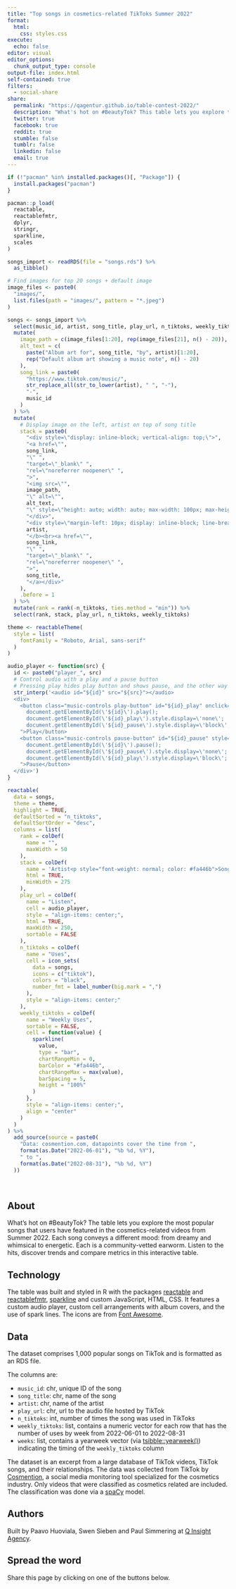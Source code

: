 ```yaml
---
title: "Top songs in cosmetics-related TikToks Summer 2022"
format:
  html:
    css: styles.css
execute:
  echo: false
editor: visual
editor_options: 
  chunk_output_type: console
output-file: index.html
self-contained: true
filters:
  - social-share
share:
  permalink: "https://qagentur.github.io/table-contest-2022/"
  description: "What's hot on #BeautyTok? This table lets you explore the most popular songs that users have featured in the cosmetics-related videos from Summer 2022."
  twitter: true
  facebook: true
  reddit: true
  stumble: false
  tumblr: false
  linkedin: false
  email: true
---
```


```r
if (!"pacman" %in% installed.packages()[, "Package"]) {
  install.packages("pacman")
}

pacman::p_load(
  reactable,
  reactablefmtr,
  dplyr,
  stringr,
  sparkline,
  scales
)
```

```r
songs_import <- readRDS(file = "songs.rds") %>% 
  as_tibble()

# Find images for top 20 songs + default image
image_files <- paste0(
  "images/", 
  list.files(path = "images/", pattern = "*.jpeg")
)
```

```r
songs <- songs_import %>% 
  select(music_id, artist, song_title, play_url, n_tiktoks, weekly_tiktoks) %>% 
  mutate(
    image_path = c(image_files[1:20], rep(image_files[21], n() - 20)),
    alt_text = c(
      paste("Album art for", song_title, "by", artist)[1:20],
      rep("Default album art showing a music note", n() - 20)
    ),
    song_link = paste0(
      "https://www.tiktok.com/music/",
      str_replace_all(str_to_lower(artist), " ", "-"),
      "-",
      music_id
    )
  ) %>%
  mutate(
    # Display image on the left, artist on top of song title
    stack = paste0(
      "<div style=\"display: inline-block; vertical-align: top;\">",
      "<a href=\"", 
      song_link, 
      "\" ",
      "target=\"_blank\" ", 
      "rel=\"noreferrer noopener\" ", 
      ">",
      "<img src=\"",
      image_path,
      "\" alt=\"",
      alt_text,
      "\" style=\"height: auto; width: auto; max-width: 100px; max-height: 100px; \"></img></a>",
      "</div>",
      "<div style=\"margin-left: 10px; display: inline-block; line-break: auto; width: 190px\"><b>",
      artist,
      "</b><br><a href=\"",
      song_link, 
      "\" ",
      "target=\"_blank\" ", 
      "rel=\"noreferrer noopener\" ", 
      ">",
      song_title,
      "</a></div>"
    ),
    .before = 1
  ) %>% 
  mutate(rank = rank(-n_tiktoks, ties.method = "min")) %>% 
  select(rank, stack, play_url, n_tiktoks, weekly_tiktoks)
```

```r
theme <- reactableTheme(
  style = list(
    fontFamily = "Roboto, Arial, sans-serif"
  )
)
```

```r
audio_player <- function(src) {
  id <- paste0("player_", src)
  # Control audio with a play and a pause button
  # Pressing play hides play button and shows pause, and the other way around
  str_interp('<audio id="${id}" src="${src}"></audio>
  <div>
    <button class="music-controls play-button" id="${id}_play" onclick="
      document.getElementById(\'${id}\').play();
      document.getElementById(\'${id}_play\').style.display=\'none\';
      document.getElementById(\'${id}_pause\').style.display=\'block\';
    ">Play</button>
    <button class="music-controls pause-button" id="${id}_pause" style="display:none;" onclick="
      document.getElementById(\'${id}\').pause();
      document.getElementById(\'${id}_pause\').style.display=\'none\';
      document.getElementById(\'${id}_play\').style.display=\'block\';
    ">Pause</button>
  </div>')
}

reactable(
  data = songs,
  theme = theme,
  highlight = TRUE,
  defaultSorted = "n_tiktoks",
  defaultSortOrder = "desc",
  columns = list(
    rank = colDef(
      name = "",
      maxWidth = 50
    ),
    stack = colDef(
      name = 'Artist<p style="font-weight: normal; color: #fa446b">Song</p>',
      html = TRUE,
      minWidth = 275
    ),
    play_url = colDef(
      name = "Listen",
      cell = audio_player,
      style = "align-items: center;",
      html = TRUE,
      maxWidth = 250,
      sortable = FALSE
    ),
    n_tiktoks = colDef(
      name = "Uses",
      cell = icon_sets(
        data = songs,
        icons = c("tiktok"),
        colors = "black",
        number_fmt = label_number(big.mark = ",")
      ),
      style = "align-items: center;"
    ),
    weekly_tiktoks = colDef(
      name = "Weekly Uses",
      sortable = FALSE,
      cell = function(value) {
        sparkline(
          value, 
          type = "bar", 
          chartRangeMin = 0,
          barColor = "#fa446b",
          chartRangeMax = max(value),
          barSpacing = 5,
          height = "100%"
        )
      },
      style = "align-items: center;",
      align = "center"
    )
  )
) %>% 
  add_source(source = paste0(
    "Data: cosmention.com, datapoints cover the time from ",
    format(as.Date("2022-06-01"), "%b %d, %Y"),
    " to ",
    format(as.Date("2022-08-31"), "%b %d, %Y")
  ))
```

<br>

## About

What's hot on #BeautyTok? The table lets you explore the most popular songs that users have featured in the cosmetics-related videos from Summer 2022. Each song conveys a different mood: from dreamy and whimsical to energetic. Each is a community-vetted earworm. Listen to the hits, discover trends and compare metrics in this interactive table.

## Technology

The table was built and styled in R with the packages [reactable](https://glin.github.io/reactable/) and [reactablefmtr](https://kcuilla.github.io/reactablefmtr/), [sparkline](https://github.com/htmlwidgets/sparkline) and custom JavaScript, HTML, CSS. It features a custom audio player, custom cell arrangements with album covers, and the use of spark lines. The icons are from [Font Awesome](https://fontawesome.com).

## Data

The dataset comprises 1,000 popular songs on TikTok and is formatted as an RDS file.

The columns are:

-   `music_id`: chr, unique ID of the song
-   `song_title`: chr, name of the song
-   `artist`: chr, name of the artist
-   `play_url`: chr, url to the audio file hosted by TikTok
-   `n_tiktoks`: int, number of times the song was used in TikToks
-   `weekly_tiktoks`: list, contains a numeric vector for each row that has the number of uses by week from 2022-06-01 to 2022-08-31
-   `weeks`: list, contains a yearweek vector (via [tsibble::yearweek()](https://tsibble.tidyverts.org/reference/year-week.html)) indicating the timing of the `weekly_tiktoks` column

The dataset is an excerpt from a large database of TikTok videos, TikTok songs, and their relationships. The data was collected from TikTok by [Cosmention](https://cosmention.com), a social media monitoring tool specialized for the cosmetics industry. Only videos that were classified as cosmetics related are included. The classification was done via a [spaCy](https://spacy.io) model.

## Authors

Built by Paavo Huoviala, Swen Sieben and Paul Simmering at [Q Insight Agency](https://teamq.de/en).

## Spread the word

Share this page by clicking on one of the buttons below.
